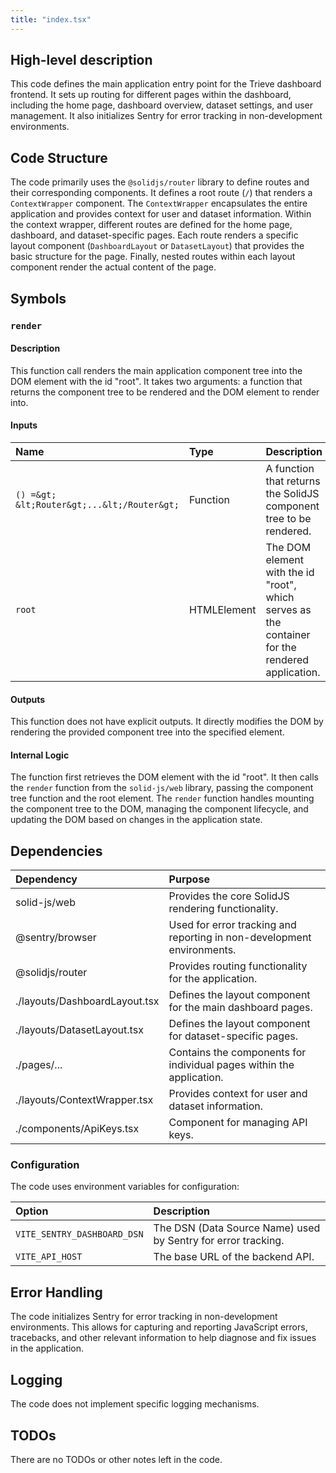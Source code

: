 ```yaml
---
title: "index.tsx"
---
```


## High-level description
This code defines the main application entry point for the Trieve dashboard frontend. It sets up routing for different pages within the dashboard, including the home page, dashboard overview, dataset settings, and user management. It also initializes Sentry for error tracking in non-development environments.

## Code Structure
The code primarily uses the `@solidjs/router` library to define routes and their corresponding components. It defines a root route (`/`) that renders a `ContextWrapper` component. The `ContextWrapper` encapsulates the entire application and provides context for user and dataset information. Within the context wrapper, different routes are defined for the home page, dashboard, and dataset-specific pages. Each route renders a specific layout component (`DashboardLayout` or `DatasetLayout`) that provides the basic structure for the page. Finally, nested routes within each layout component render the actual content of the page.

## Symbols
### `render`
#### Description
This function call renders the main application component tree into the DOM element with the id "root". It takes two arguments: a function that returns the component tree to be rendered and the DOM element to render into.

#### Inputs
| Name | Type | Description |
|:-----|:-----|:------------|
| `() =&gt; &lt;Router&gt;...&lt;/Router&gt;` | Function | A function that returns the SolidJS component tree to be rendered. |
| `root` | HTMLElement | The DOM element with the id "root", which serves as the container for the rendered application. |

#### Outputs
This function does not have explicit outputs. It directly modifies the DOM by rendering the provided component tree into the specified element.

#### Internal Logic
The function first retrieves the DOM element with the id "root". It then calls the `render` function from the `solid-js/web` library, passing the component tree function and the root element. The `render` function handles mounting the component tree to the DOM, managing the component lifecycle, and updating the DOM based on changes in the application state.

## Dependencies
| Dependency | Purpose |
|:-----------|:--------|
| solid-js/web | Provides the core SolidJS rendering functionality. |
| @sentry/browser | Used for error tracking and reporting in non-development environments. |
| @solidjs/router | Provides routing functionality for the application. |
| ./layouts/DashboardLayout.tsx | Defines the layout component for the main dashboard pages. |
| ./layouts/DatasetLayout.tsx | Defines the layout component for dataset-specific pages. |
| ./pages/... | Contains the components for individual pages within the application. |
| ./layouts/ContextWrapper.tsx | Provides context for user and dataset information. |
| ./components/ApiKeys.tsx | Component for managing API keys. |

### Configuration
The code uses environment variables for configuration:

| Option | Description |
|:-------|:------------|
| `VITE_SENTRY_DASHBOARD_DSN` | The DSN (Data Source Name) used by Sentry for error tracking. |
| `VITE_API_HOST` | The base URL of the backend API. |

## Error Handling
The code initializes Sentry for error tracking in non-development environments. This allows for capturing and reporting JavaScript errors, tracebacks, and other relevant information to help diagnose and fix issues in the application.

## Logging
The code does not implement specific logging mechanisms.

## TODOs
There are no TODOs or other notes left in the code.
